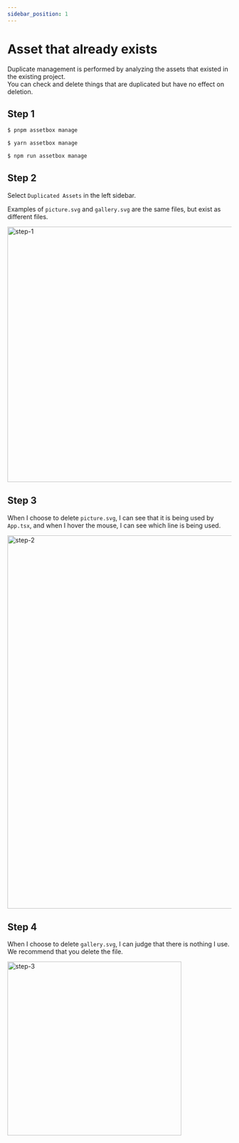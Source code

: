 ```yaml
---
sidebar_position: 1
---
```



# Asset that already exists

Duplicate management is performed by analyzing the assets that existed in the existing project.  
You can check and delete things that are duplicated but have no effect on deletion.


## Step 1

<Tabs>
  <TabItem value="pnpm" label="pnpm" default>

```sh
$ pnpm assetbox manage
```

  </TabItem>
  <TabItem value="yarn" label="yarn">

```sh
$ yarn assetbox manage
```

  </TabItem>
  <TabItem value="npm" label="npm">

```sh
$ npm run assetbox manage
```

  </TabItem>
</Tabs>


## Step 2
Select `Duplicated Assets` in the left sidebar.  

Examples of `picture.svg` and `gallery.svg` are the same files, but exist as different files.  
  
<img width="574" alt="step-1" src="https://github.com/assetbox/assetbox.github.io/assets/41789633/fe2c1409-3263-4111-ac00-531be0c61d7d" />

## Step 3
When I choose to delete `picture.svg`, I can see that it is being used by `App.tsx`, and when I hover the mouse, I can see which line is being used.  
  
<img width="839" alt="step-2" src="https://github.com/assetbox/assetbox.github.io/assets/41789633/8546e919-a5a1-48de-b357-c3fe1efa9003" />

## Step 4
When I choose to delete `gallery.svg`, I can judge that there is nothing I use. We recommend that you delete the file.

<img width="391" alt="step-3" src="https://github.com/assetbox/assetbox.github.io/assets/41789633/7487fc9c-b48e-4eee-b05b-c922b2fd5e75" />
